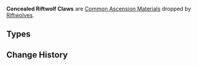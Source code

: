 {{Terminology Infobox
|image        = <gallery>
Item Concealed Claw.png|Claw
Item Concealed Unguis.png|Unguis
Item Concealed Talon.png|Talon
</gallery>
|type         = Item Groups
|type2        = Common Ascension Materials
|source1      = [[Riftwolves]]
}}
'''Concealed Riftwolf Claws''' are [[Common Ascension Materials]] dropped by [[Riftwolves]].

==Types==
{{Material Quality
|2=Concealed Claw
|3=Concealed Unguis
|4=Concealed Talon
}}

==Change History==
{{Change History|2.2}}
[[Category:Concealed Riftwolf Claws| ]]